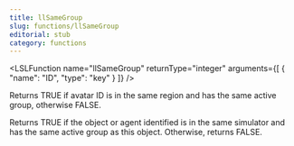 ```yaml
---
title: llSameGroup
slug: functions/llSameGroup
editorial: stub
category: functions
---
```


<LSLFunction
	name="llSameGroup"
	returnType="integer"
	arguments={[
	{
		"name": "ID",
		"type": "key"
	}
]}
/>

Returns TRUE if avatar ID is in the same region and has the same active group, otherwise FALSE.

Returns TRUE if the object or agent identified is in the same simulator and has the same active group as this object. Otherwise, returns FALSE.
